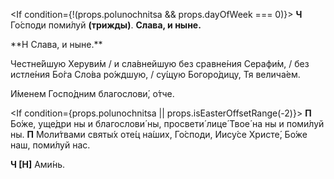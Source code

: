 <If condition={!(props.polunochnitsa && props.dayOfWeek === 0)}>
    **Ч** Го́споди поми́луй **(трижды)**. **Слава, и ныне.**
</If>

<If condition={props.EasterHours}>
    **Н Слава, и ныне.**
</If>

Честне́йшую Херуви́м / и сла́внейшую без сравне́ния Серафи́м, / без истле́ния Бо́га Сло́ва ро́ждшую, / су́щую Богоро́дицу, Тя велича́ем.

И́менем Госпо́дним благослови́, о́тче.

<If condition={props.polunochnitsa || props.isEasterOffsetRange(-2)}>
    <Then>**П** Бо́же, уще́дри ны и благослови́ ны, просвети́ лице́ Твое́ на ны и поми́луй ны.</Then>
    <Else>**П** Моли́твами святы́х оте́ц на́ших, Го́споди, Иису́се Христе́, Бо́же наш, поми́луй нас.</Else>
</If>

**Ч [Н]** Ами́нь.
